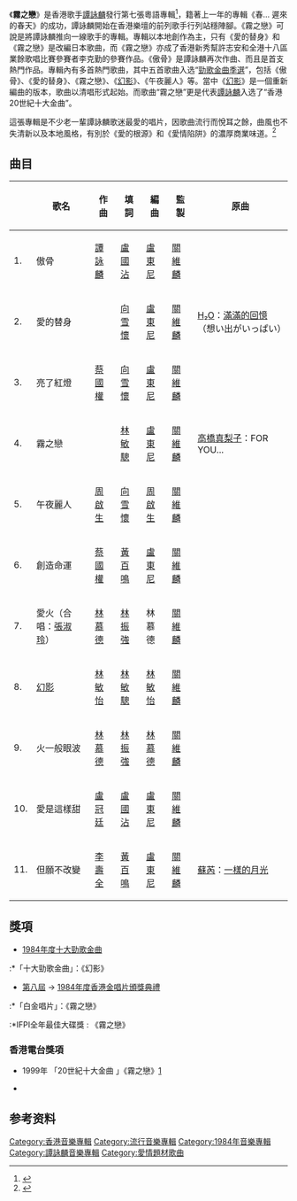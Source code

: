 {{Album infobox | 
|  Name        = 霧之戀
|  Type        = [[專輯|專輯]]
|  Artist      = [[譚詠麟|譚詠麟]]
|  Cover       = 霧之戀.jpg
|  Background  = 
|  Released    = 1984年1月28日
|  Recorded    = 1983年
|  Genre       = [[粵語流行音樂|粵語流行音樂]]
|  Length      = 
|  Label       = [[寶麗金|寶麗金]]
|  Number      =
|  Producer    = [[關維麟|關維麟]]
|  Reviews     = 
|  Last album  = [[春..._遲來的春天|春... 遲來的春天]]<br />（1983）
|  This album  = '''霧之戀'''<br />（1984）
|  Next album  = [[愛的根源|愛的根源]]<br />（1984）
}}

《'''霧之戀'''》是香港歌手[[譚詠麟|譚詠麟]]發行第七張粵語專輯<ref>{{Cite book|title=谭咏麟金曲100|last=孟欣主编|first=|publisher=北京：现代出版社|year=2006.08|isbn=7-80188-737-9|location=|pages=}}</ref>，籍著上一年的專輯《春... 遲來的春天》的成功，譚詠麟開始在香港樂壇的前列歌手行列站穩陣腳。《霧之戀》可說是將譚詠麟推向一線歌手的專輯。專輯以本地創作為主，只有《愛的替身》和《霧之戀》是改編日本歌曲，而《霧之戀》亦成了香港新秀幫許志安和全港十八區業餘歌唱比賽參賽者李克勤的參賽作品。《傲骨》是譚詠麟再次作曲、而且是首支熱門作品。專輯內有多首熱門歌曲，其中五首歌曲入选“[[勁歌金曲季選|勁歌金曲季選]]”，包括《傲骨》、《愛的替身》、《霧之戀》、《[[幻影|幻影]]》、《午夜麗人》等。當中《[[幻影|幻影]]》是一個重新編曲的版本，歌曲以清唱形式起始。而歌曲“霧之戀”更是代表[[譚詠麟|譚詠麟]]入选了“香港20世紀十大金曲”。

這張專輯是不少老一輩譚詠麟歌迷最愛的唱片，因歌曲流行而悅耳之餘，曲風也不失清新以及本地風格，有別於《愛的根源》和《愛情陷阱》的濃厚商業味道。<ref>{{Cite web|url=http://music.163.com/#/album?id=489705|title=雾之恋 网易云音乐|accessdate=2017-05-14|author=|date=|publisher=宝丽金|archive-date=2017-07-27|archive-url=https://web.archive.org/web/20170727190807/http://music.163.com/#/album?id=489705|dead-url=no}}</ref>

== 曲目 ==
{| class="wikitable" width="55%"
|-
!
!歌名
!作曲
!填詞
!編曲
!監製
!原曲
|-
| 1. || 傲骨 || [[譚詠麟|譚詠麟]] || [[盧國沾|盧國沾]] || [[盧東尼|盧東尼]] || [[關維麟|關維麟]] ||
|-
| 2. || 愛的替身 || {{lang|ja|[[鈴木喜三郎|鈴木喜三郎]]}} || [[向雪懷|向雪懷]] || [[盧東尼|盧東尼]] || [[關維麟|關維麟]] || [[H₂O_(日本組合)|H₂O]]：[[滿滿的回憶|滿滿的回憶]]（想い出がいっぱい）
|-
| 3. || 亮了紅燈 || [[蔡國權|蔡國權]] || [[向雪懷|向雪懷]] || [[盧東尼|盧東尼]] || [[關維麟|關維麟]] ||
|-
| 4. || 霧之戀 || {{lang|ja|[[鈴木喜三郎|鈴木喜三郎]]}} || [[林敏驄|林敏驄]] || [[盧東尼|盧東尼]] || [[關維麟|關維麟]]|| [[高橋真梨子|高橋真梨子]]：FOR YOU...
|-
| 5. || 午夜麗人 || [[周啟生|周啟生]] || [[向雪懷|向雪懷]] || [[周啟生|周啟生]] || [[關維麟|關維麟]] ||
|-
| 6. || 創造命運 || [[蔡國權|蔡國權]] || [[黃百鳴|黃百鳴]] || [[盧東尼|盧東尼]] || [[關維麟|關維麟]] ||
|-
| 7. || 愛火（合唱：[[張淑玲|張淑玲]]） || [[林慕德|林慕德]] || [[林振強|林振強]] || 林慕德 || [[關維麟|關維麟]] ||
|-
| 8. || [[幻影|幻影]] || [[林敏怡|林敏怡]] || [[林敏驄|林敏驄]] || [[林敏怡|林敏怡]] || [[關維麟|關維麟]] ||
|-
| 9. || 火一般眼波 || [[林慕德|林慕德]] || [[林振強|林振強]] || [[林慕德|林慕德]] || [[關維麟|關維麟]] ||
|-
| 10. || 愛是這樣甜 || [[盧冠廷|盧冠廷]] || [[盧國沾|盧國沾]] || [[盧東尼|盧東尼]] || [[關維麟|關維麟]] ||
|-
| 11. || 但願不改變 || [[李壽全|李壽全]] || [[黃百鳴|黃百鳴]] || [[盧東尼|盧東尼]] || [[關維麟|關維麟]] || [[蘇芮|蘇芮]]：[[一樣的月光|一樣的月光]]
|}

== 獎項 ==
*[[1984年度十大勁歌金曲得獎名單|1984年度十大勁歌金曲]]
:*「十大勁歌金曲」：《幻影》
*[[第八屆香港金唱片頒獎典禮|第八屆]] → [[1984年度香港金唱片頒獎典禮|1984年度香港金唱片頒獎典禮]]
:*「白金唱片」：《霧之戀》
:*IFPI全年最佳大碟獎 : 《霧之戀》

=== 香港電台獎項 ===

* 1999年 「20世紀十大金曲 」《霧之戀》[http://xinlisten.com/doc_ajN0VmZrcml3L2gzeE1VdTBXN2J2dz09/page2] {{Wayback|url=http://xinlisten.com/doc_ajN0VmZrcml3L2gzeE1VdTBXN2J2dz09/page2 |date=20211027010214 }}

*

== 参考资料 ==
<references />{{譚詠麟}}

[[Category:香港音樂專輯|Category:香港音樂專輯]]
[[Category:流行音樂專輯|Category:流行音樂專輯]]
[[Category:1984年音樂專輯|Category:1984年音樂專輯]]
[[Category:譚詠麟音樂專輯|Category:譚詠麟音樂專輯]]
[[Category:愛情題材歌曲|Category:愛情題材歌曲]]